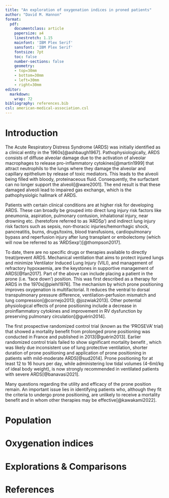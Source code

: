 ```yaml
---
title: "An exploration of oxygenation indices in proned patients"
author: "David M. Hannon"
format:
  pdf:
    documentclass: article
    papersize: a4
    linestretch: 1.15
    mainfont: 'IBM Plex Serif'
    sansfont: 'IBM Plex Serif'
    fontsize: 7pt
    toc: false
    number-sections: false
    geometry: 
    - top=30mm
    - bottom=30mm
    - left=30mm
    - right=30mm
editor: 
  markdown: 
    wrap: 72
bibliography: references.bib
csl: american-medical-association.csl
---
```


# Introduction

The Acute Respiratory Distress Syndrome (ARDS) was initially identified
as a clinical entity in the 1960s[@ashbaugh1967]. Pathophysiologically,
ARDS consists of diffuse alveolar damage due to the activation of
alveolar macrophages to release pro-inflammatory cytokines[@martin1999]
that attract neutrophils to the lungs where they damage the alveolar and
capillary epithelium by release of toxic mediators. This leads to the
alveoli being filled with bloody, proteinaceous fluid. Consequently, the
surfactant can no longer support the alveoli[@ware2001]. The end result
is that these damaged alveoli lead to impaired gas exchange, which is
the pathophysiolgic hallmark of ARDS.

Patients with certain clinical conditions are at higher risk for
developing ARDS. These can broadly be grouped into direct lung injury
risk factors like pneumonia, aspiration, pulmonary contusion,
inhalational injury, near drowning etc. (heretofore referred to as
'ARDSp') and indirect lung injury risk factors such as sepsis,
non-thoracic injuries/hemorrhagic shock, pancreatitis, burns,
drugs/toxins, blood transfusions, cardiopulmonary bypass and reperfusion
injury after lung transplant or embolectomy (which will now be referred
to as 'ARDSexp')[@thompson2017].

To date, there are no specific drugs or therapies available to directly
treat/prevent ARDS. Mechanical ventilation that aims to protect injured
lungs and minimize Ventilator Induced Lung Injury (VILI), and management
of refractory hypoxaemia, are the keystones in supportive management of
ARDS[@fan2017]. Part of the above can include placing a patient in the
prone (i.e. 'face down') position. This was first described as a therapy
for ARDS in the 1970s[@piehl1976]. The mechanism by which prone
positioning improves oxygenation is multifactorial. It reduces the
ventral to dorsal transpulmonary pressure difference,
ventilation-perfusion mismatch and lung compression[@cornejo2013;
@jozwiak2013]. Other potential physiological effects of prone
positioning include a decrease in proinflammatory cytokines and
improvement in RV dysfunction by preserving pulmonary
circulation[@guérin2014].

The first prospective randomized control trial (known as the 'PROSEVA'
trial) that showed a mortality benefit from prolonged prone positioning
was conducted in France and published in 2013[@guérin2013]. Earlier
randomized control trials failed to show significant mortality benefit ,
which was likely due inconsistent use of lung protective ventilation,
shorter duration of prone positioning and application of prone
positioning in patients with mild-moderate ARDS[@sud2014]. Prone
positioning for at least 12 to 16 hours per day, while administering low
tidal volumes (4-6ml/kg of ideal body weight), is now strongly
recommended in ventilated patients with severe ARDS[@banavasi2021].

Many questions regarding the utility and efficacy of the prone position
remain. An important issue lies in identifying patients who, although
they fit the criteria to undergo prone positioning, are unlikely to
receive a mortality benefit and in whom other therapies may be
effective[@kawakami2022].

# Population

# Oxygenation indices

# Explorations & Comparisons


\newpage
# References
